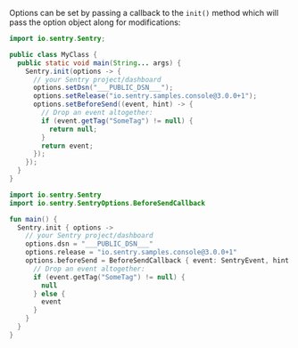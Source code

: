Options can be set by passing a callback to the `init()` method which will
pass the option object along for modifications:

```java {tabTitle:"Java"}
import io.sentry.Sentry;

public class MyClass {
  public static void main(String... args) {
    Sentry.init(options -> {
      // your Sentry project/dashboard
      options.setDsn("___PUBLIC_DSN___");
      options.setRelease("io.sentry.samples.console@3.0.0+1");
      options.setBeforeSend((event, hint) -> {
        // Drop an event altogether:
        if (event.getTag("SomeTag") != null) {
          return null;
        }
        return event;
      });
    });
  }
}
```

```kotlin {tabTitle:"Kotlin"}
import io.sentry.Sentry
import io.sentry.SentryOptions.BeforeSendCallback

fun main() {
  Sentry.init { options ->
    // your Sentry project/dashboard
    options.dsn = "___PUBLIC_DSN___"
    options.release = "io.sentry.samples.console@3.0.0+1"
    options.beforeSend = BeforeSendCallback { event: SentryEvent, hint: Any? ->
      // Drop an event altogether:
      if (event.getTag("SomeTag") != null) {
        null
      } else {
        event
      }
    }
  }
}
```
